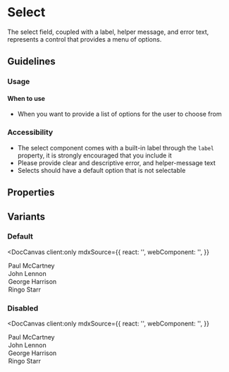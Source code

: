 
# Select

<p>The select field, coupled with a label, helper message, and error text, represents a control that provides a menu of options.</p>

## Guidelines

### Usage

#### When to use

- When you want to provide a list of options for the user to choose from

### Accessibility

- The select component comes with a built-in label through the `label` property, it is strongly encouraged that you include it
- Please provide clear and descriptive error, and helper-message text
- Selects should have a default option that is not selectable

## Properties

<DocArgsTable componentName="pds-select" docSource={components} />

## Variants

### Default

<DocCanvas
  client:only
  mdxSource={{
    react: '<PdsSelect componentId="pds-select-default-example" label="Name"></PdsSelect>',
    webComponent: '<pds-select component-id="pds-select-default-example" label="Name"></pds-select>',
  }}
>
  <div style={{ padding: '20px', width: '100%' }}>
    <pds-select component-id="pds-select-default-example" label="Name">
      <option value="paul">Paul McCartney</option>
      <option value="john">John Lennon</option>
      <option value="george">George Harrison</option>
      <option value="ringo">Ringo Starr</option>
    </pds-select>
  </div>
</DocCanvas>

### Disabled

<DocCanvas
  client:only
  mdxSource={{
    react: '<PdsSelect componentId="pds-select-disabled-example" disabled="true" label="Name"></PdsSelect>',
    webComponent: '<pds-select component-id="pds-select-disabled-example" disabled="true" label="Name"></pds-select>',
  }}
>
  <div style={{ padding: '20px', width: '100%' }}>
    <pds-select component-id="pds-select-disabled-example" disabled="true" label="Name">
      <option value="paul">Paul McCartney</option>
      <option value="john">John Lennon</option>
      <option value="george">George Harrison</option>
      <option value="ringo">Ringo Starr</option>
    </pds-select>
  </div>
</DocCanvas>

